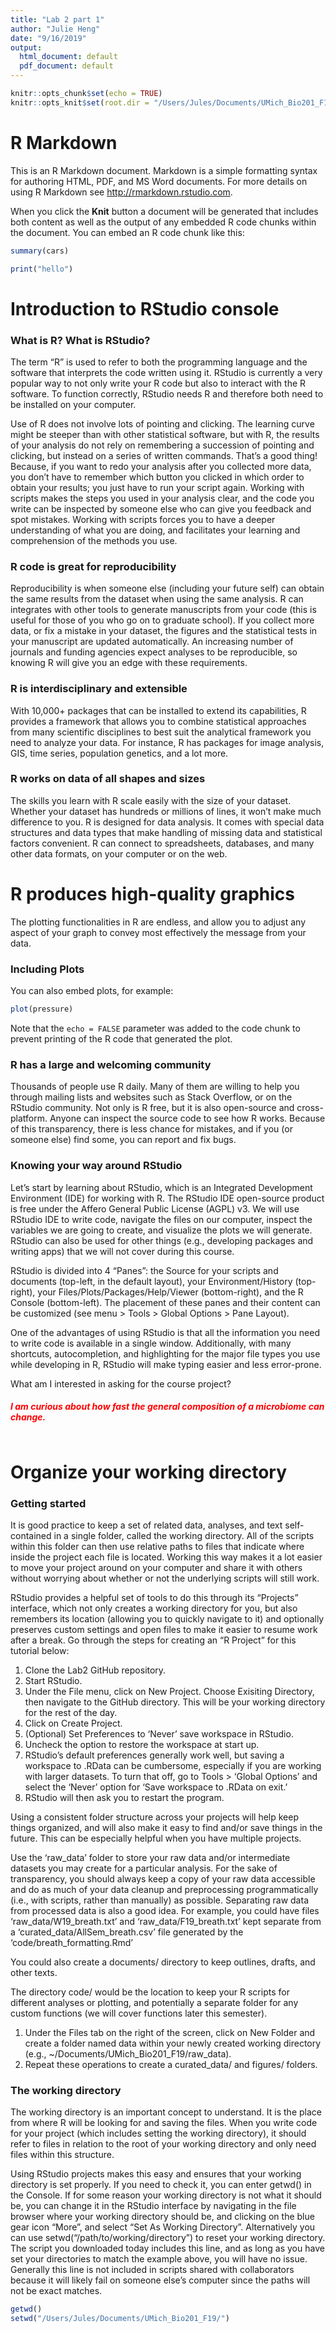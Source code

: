 ```yaml
---
title: "Lab 2 part 1"
author: "Julie Heng"
date: "9/16/2019"
output:
  html_document: default
  pdf_document: default
---
```


```r
knitr::opts_chunk$set(echo = TRUE)
knitr::opts_knit$set(root.dir = "/Users/Jules/Documents/UMich_Bio201_F19/Lab2/")
```

# R Markdown

This is an R Markdown document. Markdown is a simple formatting syntax for authoring HTML, PDF, and MS Word documents. For more details on using R Markdown see <http://rmarkdown.rstudio.com>.

When you click the **Knit** button a document will be generated that includes both content as well as the output of any embedded R code chunks within the document. You can embed an R code chunk like this:

```r
summary(cars)
```


```r
print("hello")
```


# Introduction to RStudio console

### What is R? What is RStudio?

The term “R” is used to refer to both the programming language and the software that interprets the code written using it. RStudio is currently a very popular way to not only write your R code but also to interact with the R software. To function correctly, RStudio needs R and therefore both need to be installed on your computer.

Use of R does not involve lots of pointing and clicking. The learning curve might be steeper than with other statistical software, but with R, the results of your analysis do not rely on remembering a succession of pointing and clicking, but instead on a series of written commands. That’s a good thing! Because, if you want to redo your analysis after you collected more data, you don’t have to remember which button you clicked in which order to obtain your results; you just have to run your script again. Working with scripts makes the steps you used in your analysis clear, and the code you write can be inspected by someone else who can give you feedback and spot mistakes. Working with scripts forces you to have a deeper understanding of what you are doing, and facilitates your learning and comprehension of the methods you use.

### R code is great for reproducibility

Reproducibility is when someone else (including your future self) can obtain the same results from the dataset when using the same analysis. R can integrates with other tools to generate manuscripts from your code (this is useful for those of you who go on to graduate school). If you collect more data, or fix a mistake in your dataset, the figures and the statistical tests in your manuscript are updated automatically. An increasing number of journals and funding agencies expect analyses to be reproducible, so knowing R will give you an edge with these requirements.

### R is interdisciplinary and extensible 

With 10,000+ packages that can be installed to extend its capabilities, R provides a framework that allows you to combine statistical approaches from many scientific disciplines to best suit the analytical framework you need to analyze your data. For instance, R has packages for image analysis, GIS, time series, population genetics, and a lot more.

### R works on data of all shapes and sizes

The skills you learn with R scale easily with the size of your dataset. Whether your dataset has hundreds or millions of lines, it won’t make much difference to you. R is designed for data analysis. It comes with special data structures and data types that make handling of missing data and statistical factors convenient. R can connect to spreadsheets, databases, and many other data formats, on your computer or on the web.

# R produces high-quality graphics

The plotting functionalities in R are endless, and allow you to adjust any aspect of your graph to convey most effectively the message from your data.

### Including Plots

You can also embed plots, for example:

```r
plot(pressure)

```

Note that the `echo = FALSE` parameter was added to the code chunk to prevent printing of the R code that generated the plot.

### R has a large and welcoming community

Thousands of people use R daily. Many of them are willing to help you through mailing lists and websites such as Stack Overflow, or on the RStudio community. Not only is R free, but it is also open-source and cross-platform. Anyone can inspect the source code to see how R works. Because of this transparency, there is less chance for mistakes, and if you (or someone else) find some, you can report and fix bugs.

### Knowing your way around RStudio

Let’s start by learning about RStudio, which is an Integrated Development Environment (IDE) for working with R. The RStudio IDE open-source product is free under the Affero General Public License (AGPL) v3. We will use RStudio IDE to write code, navigate the files on our computer, inspect the variables we are going to create, and visualize the plots we will generate. RStudio can also be used for other things (e.g., developing packages and writing apps) that we will not cover during this course.

RStudio is divided into 4 “Panes”: the Source for your scripts and documents (top-left, in the default layout), your Environment/History (top-right), your Files/Plots/Packages/Help/Viewer (bottom-right), and the R Console (bottom-left). The placement of these panes and their content can be customized (see menu > Tools > Global Options > Pane Layout).
 
One of the advantages of using RStudio is that all the information you need to write code is available in a single window. Additionally, with many shortcuts, autocompletion, and highlighting for the major file types you use while developing in R, RStudio will make typing easier and less error-prone.

What am I interested in asking for the course project?

##### <span style="color:red"> __*I am curious about how fast the general composition of a microbiome can change.*__ </span> 


```r

```

# Organize your working directory

### Getting started

It is good practice to keep a set of related data, analyses, and text self-contained in a single folder, called the working directory. All of the scripts within this folder can then use relative paths to files that indicate where inside the project each file is located. Working this way makes it a lot easier to move your project around on your computer and share it with others without worrying about whether or not the underlying scripts will still work.
 
RStudio provides a helpful set of tools to do this through its “Projects” interface, which not only creates a working directory for you, but also remembers its location (allowing you to quickly navigate to it) and optionally preserves custom settings and open files to make it easier to resume work after a break. Go through the steps for creating an “R Project” for this tutorial below:

1. Clone the Lab2 GitHub repository. 
2. Start RStudio.
3. Under the File menu, click on New Project. Choose Exisiting Directory, then navigate to the GitHub directory. This will be your working directory for the rest of the day.
4. Click on Create Project.
5. (Optional) Set Preferences to ‘Never’ save workspace in RStudio.
6. Uncheck the option to restore the workspace at start up.
7. RStudio’s default preferences generally work well, but saving a workspace to .RData can be cumbersome, especially if you are working with larger datasets. To turn that off, go to Tools > ‘Global Options’ and select the ‘Never’ option for ‘Save workspace to .RData on exit.’
8. RStudio will then ask you to restart the program.

Using a consistent folder structure across your projects will help keep things organized, and will also make it easy to find and/or save things in the future. This can be especially helpful when you have multiple projects. 

Use the ‘raw_data’ folder to store your raw data and/or intermediate datasets you may create for a particular analysis. For the sake of transparency, you should always keep a copy of your raw data accessible and do as much of your data cleanup and preprocessing programmatically (i.e., with scripts, rather than manually) as possible. Separating raw data from processed data is also a good idea. For example, you could have files 'raw_data/W19_breath.txt' and 'raw_data/F19_breath.txt' kept separate from a 'curated_data/AllSem_breath.csv' file generated by the 'code/breath_formatting.Rmd'

You could also create a documents/ directory to keep outlines, drafts, and other texts.

The directory code/ would be the location to keep your R scripts for different analyses or plotting, and potentially a separate folder for any custom functions (we will cover functions later this semester).
 
1. Under the Files tab on the right of the screen, click on New Folder and create a folder named data within your newly created working directory (e.g., ~/Documents/UMich_Bio201_F19/raw_data).  
2. Repeat these operations to create a curated_data/ and figures/ folders.

### The working directory

The working directory is an important concept to understand. It is the place from where R will be looking for and saving the files. When you write code for your project (which includes setting the working directory), it should refer to files in relation to the root of your working directory and only need files within this structure.
 
Using RStudio projects makes this easy and ensures that your working directory is set properly. If you need to check it, you can enter getwd() in the Console. If for some reason your working directory is not what it should be, you can change it in the RStudio interface by navigating in the file browser where your working directory should be, and clicking on the blue gear icon “More”, and select “Set As Working Directory”. Alternatively you can use setwd("/path/to/working/directory") to reset your working directory. The script you downloaded today includes this line, and as long as you have set your directories to match the example above, you will have no issue. Generally this line is not included in scripts shared with collaborators because it will likely fail on someone else’s computer since the paths will not be exact matches.

```r
getwd()
setwd("/Users/Jules/Documents/UMich_Bio201_F19/") 
```

